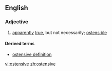 ==English==

===Adjective===
{{en-adj}}

# [[apparently]] [[true]], but not necessarily; [[ostensible]]

====Derived terms====
* [[ostensive definition]]

[[vi:ostensive]]
[[zh:ostensive]]